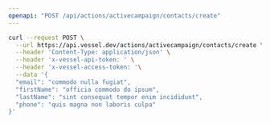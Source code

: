 ```yaml
---
openapi: "POST /api/actions/activecampaign/contacts/create"
---
```


<RequestExample>

```bash Request
curl --request POST \
  --url https://api.vessel.dev/actions/activecampaign/contacts/create \
  --header 'Content-Type: application/json' \
  --header 'x-vessel-api-token: ' \
  --header 'x-vessel-access-token: '\
  --data '{
  "email": "commodo nulla fugiat",
  "firstName": "officia commodo do ipsum",
  "lastName": "sint consequat tempor enim incididunt",
  "phone": "quis magna non laboris culpa"
}'
```

</RequestExample>
